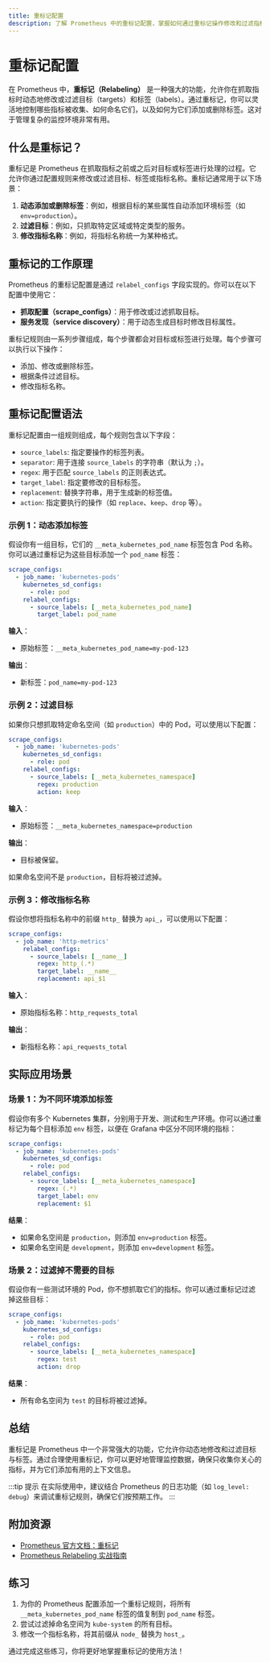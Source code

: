 ```yaml
---
title: 重标记配置
description: 了解 Prometheus 中的重标记配置，掌握如何通过重标记操作修改和过滤指标数据。
---
```


# 重标记配置

在 Prometheus 中，**重标记（Relabeling）** 是一种强大的功能，允许你在抓取指标时动态地修改或过滤目标（targets）和标签（labels）。通过重标记，你可以灵活地控制哪些指标被收集、如何命名它们，以及如何为它们添加或删除标签。这对于管理复杂的监控环境非常有用。

## 什么是重标记？

重标记是 Prometheus 在抓取指标之前或之后对目标或标签进行处理的过程。它允许你通过配置规则来修改或过滤目标、标签或指标名称。重标记通常用于以下场景：

1. **动态添加或删除标签**：例如，根据目标的某些属性自动添加环境标签（如 `env=production`）。
2. **过滤目标**：例如，只抓取特定区域或特定类型的服务。
3. **修改指标名称**：例如，将指标名称统一为某种格式。

## 重标记的工作原理

Prometheus 的重标记配置是通过 `relabel_configs` 字段实现的。你可以在以下配置中使用它：

- **抓取配置（scrape_configs）**：用于修改或过滤抓取目标。
- **服务发现（service discovery）**：用于动态生成目标时修改目标属性。

重标记规则由一系列步骤组成，每个步骤都会对目标或标签进行处理。每个步骤可以执行以下操作：

- 添加、修改或删除标签。
- 根据条件过滤目标。
- 修改指标名称。

## 重标记配置语法

重标记配置由一组规则组成，每个规则包含以下字段：

- `source_labels`: 指定要操作的标签列表。
- `separator`: 用于连接 `source_labels` 的字符串（默认为 `;`）。
- `regex`: 用于匹配 `source_labels` 的正则表达式。
- `target_label`: 指定要修改的目标标签。
- `replacement`: 替换字符串，用于生成新的标签值。
- `action`: 指定要执行的操作（如 `replace`、`keep`、`drop` 等）。

### 示例 1：动态添加标签

假设你有一组目标，它们的 `__meta_kubernetes_pod_name` 标签包含 Pod 名称。你可以通过重标记为这些目标添加一个 `pod_name` 标签：

```yaml
scrape_configs:
  - job_name: 'kubernetes-pods'
    kubernetes_sd_configs:
      - role: pod
    relabel_configs:
      - source_labels: [__meta_kubernetes_pod_name]
        target_label: pod_name
```

**输入**：
- 原始标签：`__meta_kubernetes_pod_name=my-pod-123`

**输出**：
- 新标签：`pod_name=my-pod-123`

### 示例 2：过滤目标

如果你只想抓取特定命名空间（如 `production`）中的 Pod，可以使用以下配置：

```yaml
scrape_configs:
  - job_name: 'kubernetes-pods'
    kubernetes_sd_configs:
      - role: pod
    relabel_configs:
      - source_labels: [__meta_kubernetes_namespace]
        regex: production
        action: keep
```

**输入**：
- 原始标签：`__meta_kubernetes_namespace=production`

**输出**：
- 目标被保留。

如果命名空间不是 `production`，目标将被过滤掉。

### 示例 3：修改指标名称

假设你想将指标名称中的前缀 `http_` 替换为 `api_`，可以使用以下配置：

```yaml
scrape_configs:
  - job_name: 'http-metrics'
    relabel_configs:
      - source_labels: [__name__]
        regex: http_(.*)
        target_label: __name__
        replacement: api_$1
```

**输入**：
- 原始指标名称：`http_requests_total`

**输出**：
- 新指标名称：`api_requests_total`

## 实际应用场景

### 场景 1：为不同环境添加标签

假设你有多个 Kubernetes 集群，分别用于开发、测试和生产环境。你可以通过重标记为每个目标添加 `env` 标签，以便在 Grafana 中区分不同环境的指标：

```yaml
scrape_configs:
  - job_name: 'kubernetes-pods'
    kubernetes_sd_configs:
      - role: pod
    relabel_configs:
      - source_labels: [__meta_kubernetes_namespace]
        regex: (.*)
        target_label: env
        replacement: $1
```

**结果**：
- 如果命名空间是 `production`，则添加 `env=production` 标签。
- 如果命名空间是 `development`，则添加 `env=development` 标签。

### 场景 2：过滤掉不需要的目标

假设你有一些测试环境的 Pod，你不想抓取它们的指标。你可以通过重标记过滤掉这些目标：

```yaml
scrape_configs:
  - job_name: 'kubernetes-pods'
    kubernetes_sd_configs:
      - role: pod
    relabel_configs:
      - source_labels: [__meta_kubernetes_namespace]
        regex: test
        action: drop
```

**结果**：
- 所有命名空间为 `test` 的目标将被过滤掉。

## 总结

重标记是 Prometheus 中一个非常强大的功能，它允许你动态地修改和过滤目标与标签。通过合理使用重标记，你可以更好地管理监控数据，确保只收集你关心的指标，并为它们添加有用的上下文信息。

:::tip 提示
在实际使用中，建议结合 Prometheus 的日志功能（如 `log_level: debug`）来调试重标记规则，确保它们按预期工作。
:::

## 附加资源

- [Prometheus 官方文档：重标记](https://prometheus.io/docs/prometheus/latest/configuration/configuration/#relabel_config)
- [Prometheus Relabeling 实战指南](https://www.robustperception.io/relabel_configs-vs-metric_relabel_configs)

## 练习

1. 为你的 Prometheus 配置添加一个重标记规则，将所有 `__meta_kubernetes_pod_name` 标签的值复制到 `pod_name` 标签。
2. 尝试过滤掉命名空间为 `kube-system` 的所有目标。
3. 修改一个指标名称，将其前缀从 `node_` 替换为 `host_`。

通过完成这些练习，你将更好地掌握重标记的使用方法！